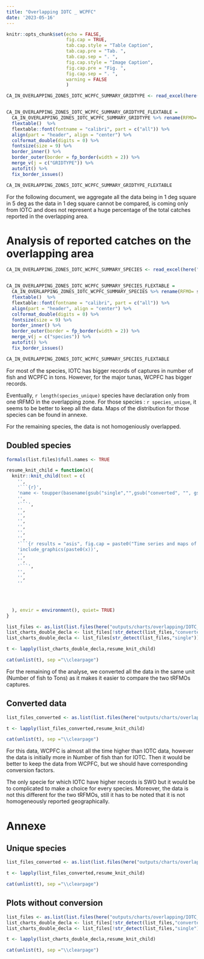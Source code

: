 ```yaml
---
title: "Overlapping IOTC _ WCPFC"
date: '2023-05-16'
---
```


```r
knitr::opts_chunk$set(echo = FALSE, 
                      fig.cap = TRUE, 
                      tab.cap.style = "Table Caption", 
                      tab.cap.pre = "Tab. ",
                      tab.cap.sep = ". ", 
                      fig.cap.style = "Image Caption", 
                      fig.cap.pre = "Fig. ", 
                      fig.cap.sep = ". ", 
                      warning = FALSE
                      )
```



```r

CA_IN_OVERLAPPING_ZONES_IOTC_WCPFC_SUMMARY_GRIDTYPE <- read_excel(here("outputs/datasets/CA_IN_OVERLAPPING_ZONES_IOTC_WCPFC_SUMMARY_GRIDTYPE.xlsx"))


CA_IN_OVERLAPPING_ZONES_IOTC_WCPFC_SUMMARY_GRIDTYPE_FLEXTABLE = 
  CA_IN_OVERLAPPING_ZONES_IOTC_WCPFC_SUMMARY_GRIDTYPE %>% rename(RFMO= source_authority)%>%
  flextable()  %>% 
  flextable::font(fontname = "calibri", part = c("all")) %>% 
  align(part = "header", align = "center") %>% 
  colformat_double(digits = 0) %>%
  fontsize(size = 9) %>% 
  border_inner() %>% 
  border_outer(border = fp_border(width = 2)) %>% 
  merge_v(j = c("GRIDTYPE")) %>% 
  autofit() %>% 
  fix_border_issues()

CA_IN_OVERLAPPING_ZONES_IOTC_WCPFC_SUMMARY_GRIDTYPE_FLEXTABLE
```


For the following document, we aggregate all the data being in 1 deg square in 5 deg as the data in 1 deg square cannot be compared, is coming only from IOTC and does not represent a huge percentage of the total catches reported in the overlapping area.

# Analysis of reported catches on the overlapping area

```r

CA_IN_OVERLAPPING_ZONES_IOTC_WCPFC_SUMMARY_SPECIES <- read_excel(here("outputs/datasets/CA_IN_OVERLAPPING_ZONES_IOTC_WCPFC_SUMMARY_SPECIES.xslx"))


CA_IN_OVERLAPPING_ZONES_IOTC_WCPFC_SUMMARY_SPECIES_FLEXTABLE = 
  CA_IN_OVERLAPPING_ZONES_IOTC_WCPFC_SUMMARY_SPECIES %>% rename(RFMO= source_authority)%>%
  flextable()  %>% 
  flextable::font(fontname = "calibri", part = c("all")) %>% 
  align(part = "header", align = "center") %>% 
  colformat_double(digits = 0) %>%
  fontsize(size = 9) %>% 
  border_inner() %>% 
  border_outer(border = fp_border(width = 2)) %>% 
  merge_v(j = c("species")) %>% 
  autofit() %>% 
  fix_border_issues()

CA_IN_OVERLAPPING_ZONES_IOTC_WCPFC_SUMMARY_SPECIES_FLEXTABLE
```

For most of the species, IOTC has bigger records of captures in number of fish and WCPFC in tons. However, for the major tunas, WCPFC has bigger records. 

Eventually, `r length(species_unique)` species have declaration only from one tRFMO in the overlapping zone. For those species : `r species_unique`, it seems to be better to keep all the data. Maps of the distribution for those species can be found in annexe.

For the remaining species, the data is not homogeniously overlapped.

## Doubled species 

```r
formals(list.files)$full.names <- TRUE
```


```r
resume_knit_child = function(x){
  knitr::knit_child(text = c(
    '',
    '```{r}',
    'name <- toupper(basename(gsub("single","",gsub("converted", "", gsub("and", "", gsub("charts","",gsub(".png","",gsub("doubledeclaration","",gsub("_","",gsub("plots","",x))))))))))',
    '',
    '```',
    '',
    '',
    '',
    '',
    '',
    '',
    '```{r results = "asis", fig.cap = paste0("Time series and maps of captures for the species : ",name)}',
    'include_graphics(paste0(x))',
    '',
    '',
    '```',
    '',
    '',
    ''




  ), envir = environment(), quiet= TRUE)
}


```


```r

list_files <- as.list(list.files(here("outputs/charts/overlapping/IOTC_WCPFC/species_doubled")))
list_charts_double_decla <- list_files[!str_detect(list_files,"converted")]
list_charts_double_decla <- list_files[str_detect(list_files,"single")]


```



```r

t <- lapply(list_charts_double_decla,resume_knit_child)

```

```r

cat(unlist(t), sep ="\\clearpage")

```


For the remaining of the analyse, we converted all the data in the same unit (Number of fish to Tons) as it makes it easier to compare the two tRFMOs captures. 

## Converted data

```r
list_files_converted <- as.list(list.files(here("outputs/charts/overlapping/IOTC_WCPFC/species_doubled/converted")))


```



```r

t <- lapply(list_files_converted,resume_knit_child)

```

```r

cat(unlist(t), sep ="\\clearpage")

```


For this data, WCPFC is almost all the time higher than IOTC data, however the data is initially more in Number of fish than for IOTC. Then it would be better to keep the data from WCPFC, but we should have corresponding conversion factors. 

The only specie for which IOTC have higher records is SWO but it would be to complicated to make a choice for every species. Moreover, the data is not this different for the two tRFMOs, still it has to be noted that it is not homogeneously reported geographically. 







# Annexe

## Unique species

```r

list_files_converted <- as.list(list.files(here("outputs/charts/overlapping/IOTC_WCPFC/species_unique")))

```



```r

t <- lapply(list_files_converted,resume_knit_child)

```

```r

cat(unlist(t), sep ="\\clearpage")

```



## Plots without conversion

```r

list_files <- as.list(list.files(here("outputs/charts/overlapping/IOTC_WCPFC/species_doubled")))
list_charts_double_decla <- list_files[!str_detect(list_files,"converted")]
list_charts_double_decla <- list_files[!str_detect(list_files,"single")]


```



```r

t <- lapply(list_charts_double_decla,resume_knit_child)

```

```r

cat(unlist(t), sep ="\\clearpage")

```




